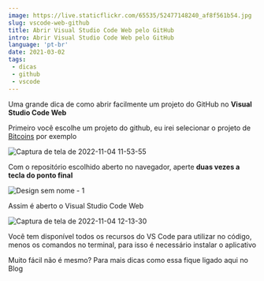 ```yaml
---
image: https://live.staticflickr.com/65535/52477148240_af8f561b54.jpg
slug: vscode-web-github
title: Abrir Visual Studio Code Web pelo GitHub
intro: Abrir Visual Studio Code Web pelo GitHub
language: 'pt-br'
date: 2021-03-02
tags:
 - dicas
 - github
 - vscode
---
```

<p>Uma grande dica de como abrir facilmente um projeto do GitHub no <strong>Visual Studio Code Web</strong></p>
        <p>Primeiro você escolhe um projeto do github, eu irei selecionar o projeto de <a
                href="https://github.com/bitcoin/bitcoin">Bitcoins</a> por exemplo
        </p>
    <img src="https://live.staticflickr.com/65535/52476883819_552a90bc2d_b.jpg"
        alt="Captura de tela de 2022-11-04 11-53-55">
        <p>Com o repositório escolhido aberto no navegador, aperte
            <strong>duas vezes a tecla do ponto final</strong>
        </p>
    <img src="https://live.staticflickr.com/65535/52477172310_7eb031cb03.jpg" class="img-pequena" alt="Design sem nome - 1">
        <p>Assim é aberto o Visual Studio Code Web</p>
    <img src="https://live.staticflickr.com/65535/52476908424_197a16e1bd_b.jpg"
        alt="Captura de tela de 2022-11-04 12-13-30">
    <p>Você tem disponível todos os recursos do VS Code para utilizar no código, menos os comandos no terminal, para
        isso é necessário instalar o aplicativo </p>
    <p>Muito fácil não é mesmo? Para mais dicas como essa fique ligado aqui no Blog</p>